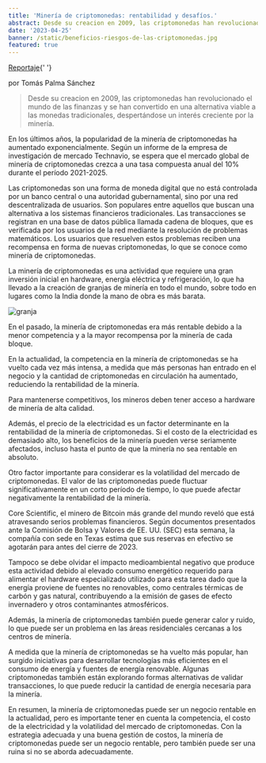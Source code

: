 ```yaml
---
title: 'Minería de criptomonedas: rentabilidad y desafíos.'
abstract: Desde su creacion en 2009, las criptomonedas han revolucionado el mundo de las finanzas y se han convertido en una alternativa viable a las monedas tradicionales, despertándose un interés creciente por la minería.
date: '2023-04-25'
banner: /static/beneficios-riesgos-de-las-criptomonedas.jpg
featured: true
---
```


<u>Reportaje</u>{' '}

por Tomás Palma Sánchez

<div style={{ textAlign: 'justify' }}>

> Desde su creacion en 2009, las criptomonedas han revolucionado el mundo de las finanzas y se han convertido en una alternativa viable a las monedas tradicionales, despertándose un interés creciente por la minería.

En los últimos años, la popularidad de la minería de criptomonedas ha aumentado
exponencialmente. Según un informe de la empresa de investigación de mercado Technavio,
se espera que el mercado global de minería de criptomonedas crezca a una tasa compuesta
anual del 10% durante el período 2021-2025.

Las criptomonedas son una forma de moneda digital que no está controlada por un banco central
o una autoridad gubernamental, sino por una red descentralizada de usuarios. Son populares
entre aquellos que buscan una alternativa a los sistemas financieros tradicionales. Las transacciones
se registran en una base de datos pública llamada cadena de bloques, que es verificada por
los usuarios de la red mediante la resolución de problemas matemáticos. Los usuarios que resuelven
estos problemas reciben una recompensa en forma de nuevas criptomonedas, lo que se conoce como
minería de criptomonedas.

La minería de criptomonedas es una actividad que requiere una gran inversión inicial en
hardware, energía eléctrica y refrigeración, lo que ha llevado a la creación de granjas
de minería en todo el mundo, sobre todo en lugares como la India donde la mano de obra
es más barata.

![granja](https://s3-ap-northeast-1.amazonaws.com/psh-ex-ftnikkei-3937bb4/images/8/6/8/3/14493868-1-eng-GB/20180627%20crryptominer.jpg)

En el pasado, la minería de criptomonedas era más rentable debido a la menor competencia
y a la mayor recompensa por la minería de cada bloque.

En la actualidad, la competencia en la minería de criptomonedas se ha vuelto cada vez más intensa,
a medida que más personas han entrado en el negocio y la cantidad de criptomonedas en circulación
ha aumentado, reduciendo la rentabilidad de la minería.

Para mantenerse competitivos, los mineros deben tener acceso a hardware de minería de alta calidad.

Además, el precio de la electricidad es un factor determinante en la rentabilidad de la
minería de criptomonedas. Si el costo de la electricidad es demasiado alto, los
beneficios de la minería pueden verse seriamente afectados, incluso hasta el punto de
que la minería no sea rentable en absoluto.

Otro factor importante para considerar es la volatilidad del mercado de criptomonedas. El valor
de las criptomonedas puede fluctuar significativamente en un corto período de tiempo, lo que
puede afectar negativamente la rentabilidad de la minería.

Core Scientific, el minero de Bitcoin más grande del mundo reveló que está atravesando
serios problemas financieros. Según documentos presentados ante la Comisión de Bolsa y
Valores de EE. UU. (SEC) esta semana, la compañía con sede en Texas estima que sus
reservas en efectivo se agotarán para antes del cierre de 2023.

Tampoco se debe olvidar el impacto medioambiental negativo que produce esta actividad debido
al elevado consumo energético requerido para alimentar el hardware especializado utilizado
para esta tarea dado que la energía proviene de fuentes no renovables, como centrales térmicas
de carbón y gas natural, contribuyendo a la emisión de gases de efecto invernadero y otros
contaminantes atmosféricos.

Además, la minería de criptomonedas también puede generar calor y ruido, lo que puede
ser un problema en las áreas residenciales cercanas a los centros de minería.

A medida que la minería de criptomonedas se ha vuelto más popular, han surgido iniciativas
para desarrollar tecnologías más eficientes en el consumo de energía y fuentes de energía renovable.
Algunas criptomonedas también están explorando formas alternativas de validar transacciones,
lo que puede reducir la cantidad de energía necesaria para la minería.

En resumen, la minería de criptomonedas puede ser un negocio rentable en la actualidad,
pero es importante tener en cuenta la competencia, el costo de la electricidad y la volatilidad del mercado de criptomonedas.
Con la estrategia adecuada y una buena gestión de costos, la minería de criptomonedas puede ser un negocio rentable,
pero también puede ser una ruina si no se aborda adecuadamente.

</div>
